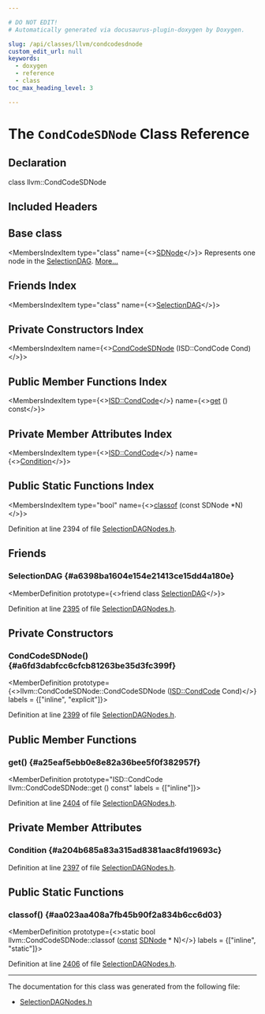 ```yaml
---

# DO NOT EDIT!
# Automatically generated via docusaurus-plugin-doxygen by Doxygen.

slug: /api/classes/llvm/condcodesdnode
custom_edit_url: null
keywords:
  - doxygen
  - reference
  - class
toc_max_heading_level: 3

---
```





# The `CondCodeSDNode` Class Reference

<DoxygenPage pluginConfig={pluginConfig}>



## Declaration

<CodeBlock>class llvm::CondCodeSDNode</CodeBlock>

## Included Headers

<IncludesList>
<IncludesListItem
  filePath="llvm/CodeGen/SelectionDAGNodes.h"
  permalink="/docs/api/files/include/include/llvm/include/llvm/codegen/selectiondagnodes-h"
  isLocal="true" />
</IncludesList>

## Base class

<MembersIndex>

<MembersIndexItem
  type="class"
  name={<><a href="/docs/api/classes/llvm/sdnode">SDNode</a></>}>
Represents one node in the <a href="/docs/api/classes/llvm/selectiondag">SelectionDAG</a>. <a href="/docs/api/classes/llvm/sdnode/#details">More...</a>
</MembersIndexItem>

</MembersIndex>

## Friends Index

<MembersIndex>

<MembersIndexItem
  type="class"
  name={<><a href="#a6398ba1604e154e21413ce15dd4a180e">SelectionDAG</a></>}>
</MembersIndexItem>

</MembersIndex>

## Private Constructors Index

<MembersIndex>

<MembersIndexItem
  name={<><a href="#a6fd3dabfcc6cfcb81263be35d3fc399f">CondCodeSDNode</a> (ISD::CondCode Cond)</>}>
</MembersIndexItem>

</MembersIndex>

## Public Member Functions Index

<MembersIndex>

<MembersIndexItem
  type={<><a href="/docs/api/namespaces/llvm/isd/#ac3c3cf58d6d631af6a172457304d3d07">ISD::CondCode</a></>}
  name={<><a href="#a25eaf5ebb0e8e82a36bee5f0f382957f">get</a> () const</>}>
</MembersIndexItem>

</MembersIndex>

## Private Member Attributes Index

<MembersIndex>

<MembersIndexItem
  type={<><a href="/docs/api/namespaces/llvm/isd/#ac3c3cf58d6d631af6a172457304d3d07">ISD::CondCode</a></>}
  name={<><a href="#a204b685a83a315ad8381aac8fd19693c">Condition</a></>}>
</MembersIndexItem>

</MembersIndex>

## Public Static Functions Index

<MembersIndex>

<MembersIndexItem
  type="bool"
  name={<><a href="#aa023aa408a7fb45b90f2a834b6cc6d03">classof</a> (const SDNode &#42;N)</>}>
</MembersIndexItem>

</MembersIndex>


Definition at line 2394 of file <a href="/docs/api/files/include/include/llvm/include/llvm/codegen/selectiondagnodes-h">SelectionDAGNodes.h</a>.

<SectionDefinition>

## Friends

### SelectionDAG {#a6398ba1604e154e21413ce15dd4a180e}

<MemberDefinition
  prototype={<>friend class <a href="/docs/api/classes/llvm/selectiondag">SelectionDAG</a></>}>

Definition at line <a href="/docs/api/files/include/include/llvm/include/llvm/codegen/selectiondagnodes-h/#l02395">2395</a> of file <a href="/docs/api/files/include/include/llvm/include/llvm/codegen/selectiondagnodes-h">SelectionDAGNodes.h</a>.
</MemberDefinition>

</SectionDefinition>

<SectionDefinition>

## Private Constructors

### CondCodeSDNode() {#a6fd3dabfcc6cfcb81263be35d3fc399f}

<MemberDefinition
  prototype={<>llvm::CondCodeSDNode::CondCodeSDNode (<a href="/docs/api/namespaces/llvm/isd/#ac3c3cf58d6d631af6a172457304d3d07">ISD::CondCode</a> Cond)</>}
  labels = {["inline", "explicit"]}>

Definition at line <a href="/docs/api/files/include/include/llvm/include/llvm/codegen/selectiondagnodes-h/#l02399">2399</a> of file <a href="/docs/api/files/include/include/llvm/include/llvm/codegen/selectiondagnodes-h">SelectionDAGNodes.h</a>.
</MemberDefinition>

</SectionDefinition>

<SectionDefinition>

## Public Member Functions

### get() {#a25eaf5ebb0e8e82a36bee5f0f382957f}

<MemberDefinition
  prototype="ISD::CondCode llvm::CondCodeSDNode::get () const"
  labels = {["inline"]}>

Definition at line <a href="/docs/api/files/include/include/llvm/include/llvm/codegen/selectiondagnodes-h/#l02404">2404</a> of file <a href="/docs/api/files/include/include/llvm/include/llvm/codegen/selectiondagnodes-h">SelectionDAGNodes.h</a>.
</MemberDefinition>

</SectionDefinition>

<SectionDefinition>

## Private Member Attributes

### Condition {#a204b685a83a315ad8381aac8fd19693c}

<MemberDefinition
  prototype="ISD::CondCode llvm::CondCodeSDNode::Condition">

Definition at line <a href="/docs/api/files/include/include/llvm/include/llvm/codegen/selectiondagnodes-h/#l02397">2397</a> of file <a href="/docs/api/files/include/include/llvm/include/llvm/codegen/selectiondagnodes-h">SelectionDAGNodes.h</a>.
</MemberDefinition>

</SectionDefinition>

<SectionDefinition>

## Public Static Functions

### classof() {#aa023aa408a7fb45b90f2a834b6cc6d03}

<MemberDefinition
  prototype={<>static bool llvm::CondCodeSDNode::classof (<a href="/docs/api/files/lib/lib/target/lib/target/aarch64/aarch64promoteconstant-cpp/#a90f8350fecae261c25be85d38b451bff">const</a> <a href="/docs/api/classes/llvm/sdnode">SDNode</a> &#42; N)</>}
  labels = {["inline", "static"]}>

Definition at line <a href="/docs/api/files/include/include/llvm/include/llvm/codegen/selectiondagnodes-h/#l02406">2406</a> of file <a href="/docs/api/files/include/include/llvm/include/llvm/codegen/selectiondagnodes-h">SelectionDAGNodes.h</a>.
</MemberDefinition>

</SectionDefinition>

<hr/>

The documentation for this class was generated from the following file:

<ul>
<li><a href="/docs/api/files/include/include/llvm/include/llvm/codegen/selectiondagnodes-h">SelectionDAGNodes.h</a></li>
</ul>

</DoxygenPage>
